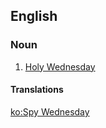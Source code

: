 ==English==

===Noun===
{{en-noun|head=[[spy|Spy]] [[Wednesday]]}}

# {{context|Ireland|lang=en}} [[Holy Wednesday]]

====Translations====
{{trans-see|Holy Wednesday}}

[[ko:Spy Wednesday]]